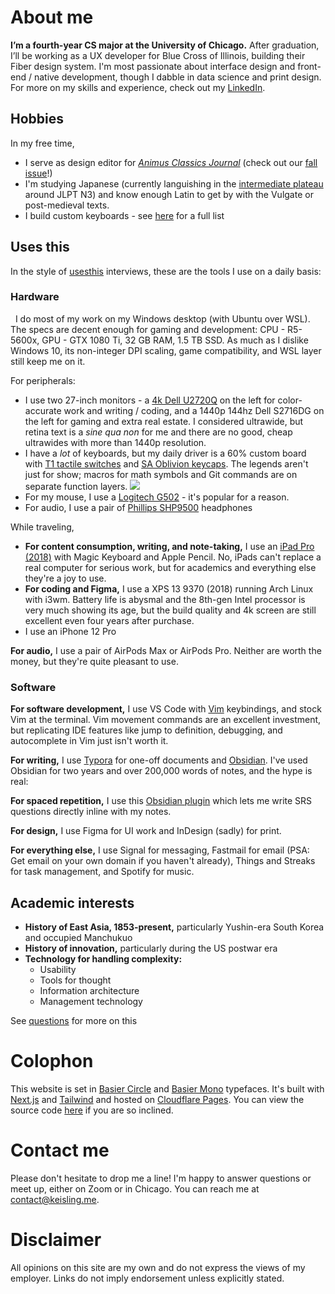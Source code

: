 # About me

**I’m a fourth-year CS major at the University of Chicago.** After graduation, I’ll be working as a UX developer for Blue Cross of Illinois, building their Fiber design system. I'm most passionate about interface design and front-end / native development, though I dabble in data science and print design. For more on my skills and experience, check out my [LinkedIn](https://www.linkedin.com/in/jacob-keisling-b474a7174/).

## Hobbies

In my free time,

- I serve as design editor for [_Animus Classics Journal_](https://voices.uchicago.edu/animus/) (check out our [fall issue](https://www.yumpu.com/en/document/view/66328266/animus-classics-journal-vol-2-issue-1)!)
- I'm studying Japanese (currently languishing in the [intermediate plateau](https://www.reddit.com/r/languagelearning/comments/gcnryw/the_intermediate_plateau_revisited/) around JLPT N3) and know enough Latin to get by with the Vulgate or post-medieval texts.
- I build custom keyboards - see [here]() for a full list

## Uses this

In the style of [usesthis](https://usesthis.com/) interviews, these are the tools I use on a daily basis:

### Hardware

![]()
![]()
I do most of my work on my Windows desktop (with Ubuntu over WSL). The specs are decent enough for gaming and development: CPU - R5-5600x, GPU - GTX 1080 Ti, 32 GB RAM, 1.5 TB SSD. As much as I dislike Windows 10, its non-integer DPI scaling, game compatibility, and WSL layer still keep me on it.

For peripherals:

- I use two 27-inch monitors - a [4k Dell U2720Q](https://www.dell.com/en-us/work/shop/ultrasharp-27-4k-usb-c-monitor-u2720q/apd/210-avjv/monitors-monitor-accessories) on the left for color-accurate work and writing / coding, and a 1440p 144hz Dell S2716DG on the left for gaming and extra real estate. I considered ultrawide, but retina text is a _sine qua non_ for me and there are no good, cheap ultrawides with more than 1440p resolution.
- I have a _lot_ of keyboards, but my daily driver is a 60% custom board with [T1 tactile switches](https://divinikey.com/products/durock-t1-tactile-switch) and [SA Oblivion keycaps](https://drop.com/buy/drop-oblotzky-sa-oblivion-v2). The legends aren't just for show; macros for math symbols and Git commands are on separate function layers.
  ![](/images/)
- For my mouse, I use a [Logitech G502](https://www.logitechg.com/en-us/products/gaming-mice/g502-hero-gaming-mouse.html) - it's popular for a reason.
- For audio, I use a pair of [Phillips SHP9500](https://www.rtings.com/headphones/reviews/philips/shp9500) headphones

While traveling,

- **For content consumption, writing, and note-taking,** I use an [iPad Pro (2018)](https://www.apple.com/shop/product/FTXN2LL/A/refurbished-11-inch-ipad-pro-wi-fi-64gb-space-gray?fnode=9016a1301b540096574411c7ec7b39d9c84c41f0f4c2bd396214f3f267bd64d6a3ba200009e372ca94f27c9248a59d51a42552e047fc36e7047c414ca8b1e7b4ded5d1932365193a26d97fe7f7fffe18) with Magic Keyboard and Apple Pencil. No, iPads can't replace a real computer for serious work, but for academics and everything else they're a joy to use.
- **For coding and Figma,** I use a XPS 13 9370 (2018) running Arch Linux with i3wm. Battery life is abysmal and the 8th-gen Intel processor is very much showing its age, but the build quality and 4k screen are still excellent even four years after purchase.
- I use an iPhone 12 Pro

**For audio,** I use a pair of AirPods Max or AirPods Pro. Neither are worth the money, but they're quite pleasant to use.

### Software

**For software development,** I use VS Code with [Vim](https://www.redhat.com/sysadmin/beginners-guide-vim) keybindings, and stock Vim at the terminal. Vim movement commands are an excellent investment, but replicating IDE features like jump to definition, debugging, and autocomplete in Vim just isn't worth it.

**For writing,** I use [Typora](https://typora.io/) for one-off documents and [Obsidian](https://obsidian.md/). I've used Obsidian for two years and over 200,000 words of notes, and the hype is real:

**For spaced repetition,** I use this [Obsidian plugin](https://github.com/st3v3nmw/obsidian-spaced-repetition) which lets me write SRS questions directly inline with my notes.

**For design,** I use Figma for UI work and InDesign (sadly) for print.

**For everything else,** I use Signal for messaging, Fastmail for email (PSA: Get email on your own domain if you haven't already), Things and Streaks for task management, and Spotify for music.

## Academic interests

- **History of East Asia, 1853-present,** particularly Yushin-era South Korea and occupied Manchukuo
- **History of innovation,** particularly during the US postwar era
- **Technology for handling complexity:**
  - Usability
  - Tools for thought
  - Information architecture
  - Management technology

See [questions](/writing/questions) for more on this

# Colophon

This website is set in [Basier Circle](https://www.atipofoundry.com/fonts/basier) and [Basier Mono](https://www.atipofoundry.com/fonts/basier-mono) typefaces. It's built with [Next.js](https://nextjs.org/) and [Tailwind](https://tailwindcss.com/) and hosted on [Cloudflare Pages](https://pages.cloudflare.com/). You can view the source code [here](https://github.com/EndlessReform/keisling_v4) if you are so inclined.

# Contact me

Please don't hesitate to drop me a line! I'm happy to answer questions or meet up, either on Zoom or in Chicago. You can reach me at [contact@keisling.me](mailto:contact@keisling.me).

# Disclaimer

All opinions on this site are my own and do not express the views of my employer. Links do not imply endorsement unless explicitly stated.
